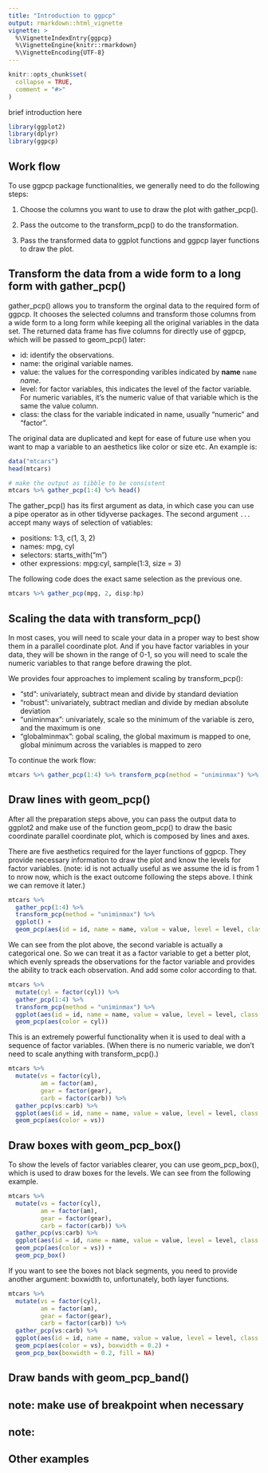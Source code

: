 ```yaml
---
title: "Introduction to ggpcp"
output: rmarkdown::html_vignette
vignette: >
  %\VignetteIndexEntry{ggpcp}
  %\VignetteEngine{knitr::rmarkdown}
  %\VignetteEncoding{UTF-8}
---
```


```r
knitr::opts_chunk$set(
  collapse = TRUE,
  comment = "#>"
)
```

brief introduction here

```r
library(ggplot2)
library(dplyr)
library(ggpcp)
```

## Work flow

To use ggpcp package functionalities, we generally need to do the following steps:

1. Choose the columns you want to use to draw the plot with gather_pcp().

2. Pass the outcome to the transform_pcp() to do the transformation.

3. Pass the transformed data to ggplot functions and ggpcp layer functions to draw the plot.

## Transform the data from a wide form to a long form with gather_pcp()

gather_pcp() allows you to transform the orginal data to the required form of ggpcp. It chooses the selected columns and transform those columns from a wide form to a long form while keeping all the original variables in the data set. The returned data frame has five columns for directly use of ggpcp, which will be passed to geom_pcp() later:

* id: identify the observations.
* name: the original variable names.
* value: the values for the corresponding varibles indicated by **name** `name` *name*.
* level: for factor variables, this indicates the level of the factor variable. For numeric variables, it's the numeric value of that variable which is the same the value column.
* class: the class for the variable indicated in name, usually "numeric" and "factor".

The original data are duplicated and kept for ease of future use when you want to map a variable to an aesthetics like color or size etc. An example is:

```r
data("mtcars")
head(mtcars)

# make the output as tibble to be consistent
mtcars %>% gather_pcp(1:4) %>% head()
```

The gather_pcp() has its first argument as data, in which case you can use a pipe operator as in other tidyverse packages. The second argument `...` accept many ways of selection of vatiables:

* positions: 1:3, c(1, 3, 2)
* names: mpg, cyl
* selectors: starts_with("m")
* other expressions: mpg:cyl, sample(1:3, size = 3)

The following code does the exact same selection as the previous one.

```r
mtcars %>% gather_pcp(mpg, 2, disp:hp)
```

## Scaling the data with transform_pcp()

In most cases, you will need to scale your data in a proper way to best show them in a parallel coordinate plot. And if you have factor variables in your data, they will be shown in the range of 0-1, so you will need to scale the numeric variables to that range before drawing the plot.

We provides four approaches to implement scaling by transform_pcp():

* "std": univariately, subtract mean and divide by standard deviation
* "robust": univariately, subtract median and divide by median absolute deviation
* "uniminmax": univariately, scale so the minimum of the variable is zero, and the maximum is one
* "globalminmax": gobal scaling, the global maximum is mapped to one, global minimum across the variables is mapped to zero

To continue the work flow:

```r
mtcars %>% gather_pcp(1:4) %>% transform_pcp(method = "uniminmax") %>% head()
```

## Draw lines with geom_pcp()

After all the preparation steps above, you can pass the output data to ggplot2 and make use of the function geom_pcp() to draw the basic coordinate parallel coordinate plot, which is composed by lines and axes.

There are five aesthetics required for the layer functions of ggpcp. They provide necessary information to draw the plot and know the levels for factor variables. (note: id is not actually useful as we assume the id is from 1 to nrow now, which is the exact outcome following the steps above. I think we can remove it later.)

```r
mtcars %>% 
  gather_pcp(1:4) %>% 
  transform_pcp(method = "uniminmax") %>%
  ggplot() + 
  geom_pcp(aes(id = id, name = name, value = value, level = level, class = class))
```

We can see from the plot above, the second variable is actually a categorical one. So we can treat it as a factor variable to get a better plot, which evenly spreads the observations for the factor variable and provides the ability to track each observation. And add some color according to that.

```r
mtcars %>% 
  mutate(cyl = factor(cyl)) %>%
  gather_pcp(1:4) %>% 
  transform_pcp(method = "uniminmax") %>%
  ggplot(aes(id = id, name = name, value = value, level = level, class = class)) + 
  geom_pcp(aes(color = cyl))
```

This is an extremely powerful functionality when it is used to deal with a sequence of factor variables. (When there is no numeric variable, we don't need to scale anything with transform_pcp().)

```r
mtcars %>% 
  mutate(vs = factor(cyl),
         am = factor(am),
         gear = factor(gear),
         carb = factor(carb)) %>%
  gather_pcp(vs:carb) %>%
  ggplot(aes(id = id, name = name, value = value, level = level, class = class)) + 
  geom_pcp(aes(color = vs))
```

## Draw boxes with geom_pcp_box()

To show the levels of factor variables clearer, you can use geom_pcp_box(), which is used to draw boxes for the levels. We can see from the following example.

```r
mtcars %>% 
  mutate(vs = factor(cyl),
         am = factor(am),
         gear = factor(gear),
         carb = factor(carb)) %>%
  gather_pcp(vs:carb) %>%
  ggplot(aes(id = id, name = name, value = value, level = level, class = class)) + 
  geom_pcp(aes(color = vs)) + 
  geom_pcp_box()
```

If you want to see the boxes not black segments, you need to provide another argument: boxwidth to, unfortunately, both layer functions.

```r
mtcars %>% 
  mutate(vs = factor(cyl),
         am = factor(am),
         gear = factor(gear),
         carb = factor(carb)) %>%
  gather_pcp(vs:carb) %>%
  ggplot(aes(id = id, name = name, value = value, level = level, class = class)) + 
  geom_pcp(aes(color = vs), boxwidth = 0.2) + 
  geom_pcp_box(boxwidth = 0.2, fill = NA)
```

## Draw bands with geom_pcp_band()

## note: make use of breakpoint when necessary
## note: 
## Other examples



